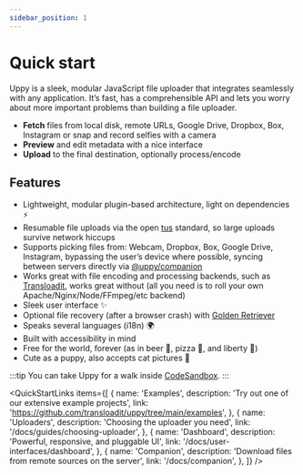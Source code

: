 ```yaml
---
sidebar_position: 1
---
```



# Quick start

Uppy is a sleek, modular JavaScript file uploader that integrates seamlessly with any application. It’s fast, has a comprehensible API and lets you worry about more important problems than building a file uploader.

- **Fetch** files from local disk, remote URLs, Google Drive, Dropbox, Box, Instagram or snap and record selfies with a camera
- **Preview** and edit metadata with a nice interface
- **Upload** to the final destination, optionally process/encode

## Features

- Lightweight, modular plugin-based architecture, light on dependencies :zap:
- Resumable file uploads via the open [tus](https://tus.io/) standard, so large uploads survive network hiccups
- Supports picking files from: Webcam, Dropbox, Box, Google Drive, Instagram, bypassing the user’s device where possible, syncing between servers directly via [@uppy/companion](/docs/companion)
- Works great with file encoding and processing backends, such as [Transloadit](https://transloadit.com), works great without (all you need is to roll your own Apache/Nginx/Node/FFmpeg/etc backend)
- Sleek user interface :sparkles:
- Optional file recovery (after a browser crash) with [Golden Retriever](/docs/golden-retriever/)
- Speaks several languages (i18n) :earth_africa:
- Built with accessibility in mind
- Free for the world, forever (as in beer 🍺, pizza 🍕, and liberty 🗽)
- Cute as a puppy, also accepts cat pictures :dog:

:::tip
You can take Uppy for a walk inside [CodeSandbox](https://codesandbox.io/s/uppy-dashboard-xpxuhd).
:::

<QuickStartLinks
	items={[
		{
			name: 'Examples',
			description: 'Try out one of our extensive example projects',
			link: 'https://github.com/transloadit/uppy/tree/main/examples',
		},
		{
			name: 'Uploaders',
			description: 'Choosing the uploader you need',
			link: '/docs/guides/choosing-uploader',
		},
		{
			name: 'Dashboard',
			description: 'Powerful, responsive, and pluggable UI',
			link: '/docs/user-interfaces/dashboard',
		},
		{
			name: 'Companion',
			description: 'Download files from remote sources on the server',
			link: '/docs/companion',
		},
	]}
/>
